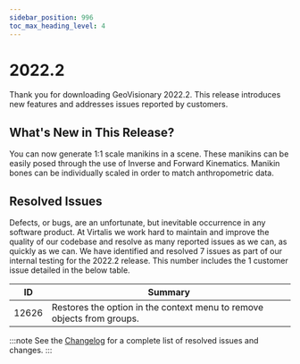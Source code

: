 ```yaml
---
sidebar_position: 996
toc_max_heading_level: 4
---
```


# 2022.2

Thank you for downloading GeoVisionary 2022.2. This release introduces new features and addresses issues reported by customers.

## What's New in This Release?

You can now generate 1:1 scale manikins in a scene. These manikins can be easily posed through the use of Inverse and Forward Kinematics. Manikin bones can be individually scaled in order to match anthropometric data. 

## Resolved Issues

Defects, or bugs, are an unfortunate, but inevitable occurrence in any software product. At Virtalis we work hard to maintain and improve the quality of our codebase and resolve as many reported issues as we can, as quickly as we can. We have identified and resolved 7 issues as part of our internal testing for the 2022.2 release. This number includes the 1 customer issue detailed in the below table.

| ID | Summary |
|---|---|
| 12626 | Restores the option in the context menu to remove objects from groups. |

:::note
See the [Changelog](../../changelogs/geovisionary#20222) for a complete list of resolved issues and changes.
:::
